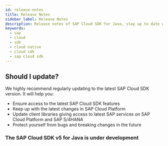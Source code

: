 ```yaml
---
id: release-notes
title: Release Notes
sidebar_label: Release Notes
description: Release notes of SAP Cloud SDK for Java, stay up to date with the recent features, fixes, dependency updates and recommendedations.
keywords:
  - sap
  - cloud
  - sdk
  - cloud native
  - cloud sdk
  - sap cloud sdk
---
```



<!-- vale off -->


<div className="logo logo-java"> </div>

<MvnBadge />

## Should I update?

We highly recommend regularly updating to the latest SAP Cloud SDK version.
It will help you:

- Ensure access to the latest SAP Cloud SDK features
- Keep up with the latest changes in SAP Cloud Platform
- Update client libraries giving access to latest SAP services on SAP Cloud Platform and SAP S/4HANA
- Protect yourself from bugs and breaking changes in the future

### The SAP Cloud SDK v5 for Java is under development

<!-- Copy and fill
# 5.xx.x - January 1, 2023

## Known issues

## Compatibility Notes

## New Functionality

## Improvements

## Fixed Issues
-->

<ReleaseNotes0To14 />
